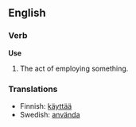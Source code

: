 ==English==
===Verb===
'''Use'''
# The act of employing something.

===Translations===

*Finnish: [[käyttää]]
*Swedish: [[använda]]